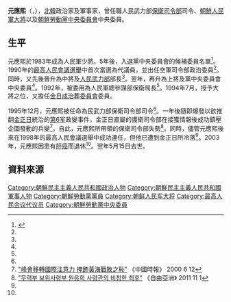 {{noteTA
|G1=Country
|1=zh:北朝鮮; zh-cn:朝鲜; zh-tw:朝鮮; zh-hk:朝鮮; zh-sg:朝鲜;
}}

'''元應熙'''（{{lang-ko|원응희}}，{{bd|1939年||2004年|5月15日|}}），[[北韓|北韓]]政治家及軍事家，曾任職人民武力部[[保衛司令部|保衛司令部]]司令、[[朝鮮人民軍|朝鮮人民軍]][[大將|大將]]以及[[朝鮮勞動黨中央委員會|朝鮮勞動黨中央委員會]]中央委員。

==生平==
元應熙於1983年成為人民軍少將。5年後，入選黨中央委員會的候補委員名單<ref name="chosun">{{Cite web |url=http://nk.chosun.com/bbs/list.html?table=bbs_11&idxno=5161&page=2&total=112&sc_area=A&sc_word=%C8%C4%BA%B8%C0%A7%BF%F8 |title=원응희 |access-date=2014-05-17 |archive-date=2019-09-15 |archive-url=https://web.archive.org/web/20190915095426/http://nk.chosun.com/bbs/list.html?table=bbs_11&idxno=5161&page=2&total=112&sc_area=A&sc_word=%C8%C4%BA%B8%C0%A7%BF%F8 |dead-url=no }}</ref>。1990年的[[1990年朝鮮民主主義人民共和國最高人民會議選舉|最高人民會議選舉]]中首次當選為代議員，並出任空軍司令部政治委員<ref name="chosun"/>。同時，又先後晉升為中將及[[朝鮮民主主義人民共和國人民武裝力量部|人民武力部]]部長<ref name="chosun"/>。翌年，再升為上將及黨中央委員會中央委員<ref name="chosun"/>。1992年，被委用為人民軍總參謀部保衛局長<ref name="chosun"/>。1994年7月，授予大將之位，又擔任[[金日成之死|金日成治葬委員會]]委員。

1995年12月，元應熙被任命為民武力部保衛司令部司令<ref name="chosun"/>。一年後隨即爆發以欲推翻[[金正日|金正日]]統治的[[朝鲜人民军第6军|第6军]]政變事件，金正日直屬的護衛司令部在接獲情報後成功鎮壓企圖發動的兵變<ref>[http://forums.chinatimes.com/report/korea/meet/89061202.htm "峰會移轉國際注意力 掩飾黃海戰敗之恥"] {{Wayback|url=http://forums.chinatimes.com/report/korea/meet/89061202.htm |date=20140517132741 }} 《中國時報》 2000 6 12</ref>。自此，元應熙所帶領的保衛司令部失勢<ref name="rfa">[http://www.rfa.org/korean/weekly_program/ae40c528-c77cac00c758-ac70c9d3acfc-c9c4c2e4/co-jj-11012011124931.html "무력부 보위사령부 원응희 사령관의 비참한 최후"] {{Wayback|url=http://www.rfa.org/korean/weekly_program/ae40c528-c77cac00c758-ac70c9d3acfc-c9c4c2e4/co-jj-11012011124931.html |date=20191205231319 }} 《自由亞洲》 2011 11 1</ref>。同時，儘管元應熙後來在1998年的最高人民會議選舉中成功連任，但他已遭到金正日所冷落<ref name="rfa"/>。2003年，元應熙因患有[[肝癌|肝癌]]而退休<ref name="rfa"/>。翌年5月15日去世。

==資料來源==
{{reflist}}


[[Category:朝鮮民主主義人民共和國政治人物|Category:朝鮮民主主義人民共和國政治人物]]
[[Category:朝鮮民主主義人民共和國軍事人物|Category:朝鮮民主主義人民共和國軍事人物]]
[[Category:朝鮮勞動黨黨員|Category:朝鮮勞動黨黨員]]
[[Category:朝鲜人民军大将|Category:朝鲜人民军大将]]
[[Category:最高人民会议代议员|Category:最高人民会议代议员]]
[[Category:朝鮮勞動黨中央委員|Category:朝鮮勞動黨中央委員]]